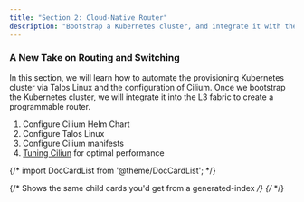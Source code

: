 ```yaml
---
title: "Section 2: Cloud-Native Router"
description: "Bootstrap a Kubernetes cluster, and integrate it with the L3 fabric to create a programmable router."
---
```


### A New Take on Routing and Switching
In this section, we will learn how to automate the provisioning Kubernetes cluster via Talos Linux and the configuration of Cilium.
Once we bootstrap the Kubernetes cluster, we will integrate it into the L3 fabric to create a programmable router.

1. Configure Cilium Helm Chart
2. Configure Talos Linux
3. Configure Cilium manifests
4. [Tuning Ciliun](https://docs.cilium.io/en/latest/operations/performance/tuning/) for optimal performance

{/* import DocCardList from '@theme/DocCardList'; */}

{/* Shows the same child cards you'd get from a generated-index */}
{/* <DocCardList /> */}